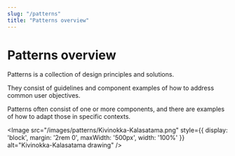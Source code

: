 ```yaml
---
slug: "/patterns"
title: "Patterns overview"
---
```



# Patterns overview

Patterns is a collection of design principles and solutions.

They consist of guidelines and component examples of how to address common user objectives.

Patterns often consist of one or more components, and there are examples of how to adapt those in specific contexts.

<Image
  src="/images/patterns/Kivinokka-Kalasatama.png"
  style={{ display: 'block', margin: '2rem 0', maxWidth: '500px', width: '100%' }}
  alt="Kivinokka-Kalasatama drawing"
/>

